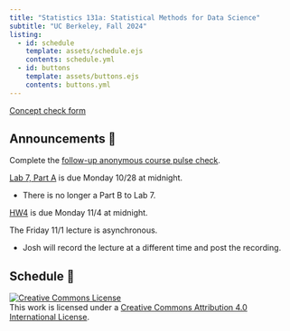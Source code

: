 ```yaml
---
title: "Statistics 131a: Statistical Methods for Data Science"
subtitle: "UC Berkeley, Fall 2024"
listing:
  - id: schedule
    template: assets/schedule.ejs
    contents: schedule.yml
  - id: buttons
    template: assets/buttons.ejs
    contents: buttons.yml
---
```


::: {#buttons}
:::

<!-- [All information on the course website is subject to change before August 28th, 2024.] -->

<!-- ::: {.callout-note title="Welcome to Week 2"} -->

<!-- Things are picking up now. -->

<!-- ::: -->

[Concept check form](https://docs.google.com/forms/d/e/1FAIpQLScnthLeOwlfNrkCJ69LWgWnmaA-qTNcbtxrHgMmWD4LCZVNug/viewform?usp=sf_link)\

## Announcements 📣

Complete the [follow-up anonymous course pulse check](https://docs.google.com/forms/d/e/1FAIpQLScA0iGxbSywthqlpyDOjHMLdET66o66dAKX2xM57xq0DzZWtw/viewform?usp=sf_link).

[Lab 7, Part A](assignments.html) is due Monday 10/28 at midnight.

- There is no longer a Part B to Lab 7.

[HW4](assignment4.html) is due Monday 11/4 at midnight.

The Friday 11/1 lecture is asynchronous.

- Josh will record the lecture at a different time and post the recording.

## Schedule 📅

<!-- For a style similar to that of [Stat 20](https://stat20.berkeley.edu/fall-2024), modify `index.qmd` to point to `assets/{schedule-alt.ejs,buttons-alt.ejs}` and to `{schedule-alt.yml,buttons-alt.yml}` and `_quarto.yml` to point to `assets/styles-alt.scss`. -->

::: {#schedule}
:::

<a rel="license" href="http://creativecommons.org/licenses/by/4.0/"><img src="https://i.creativecommons.org/l/by/4.0/88x31.png" alt="Creative Commons License" style="border-width:0"/></a><br />This work is licensed under a <a rel="license" href="http://creativecommons.org/licenses/by/4.0/">Creative Commons Attribution 4.0 International License</a>.
